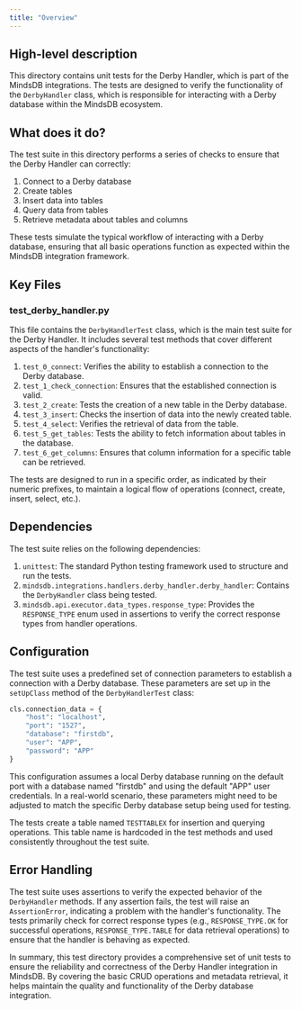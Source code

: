 ```yaml
---
title: "Overview"
---
```


## High-level description
This directory contains unit tests for the Derby Handler, which is part of the MindsDB integrations. The tests are designed to verify the functionality of the `DerbyHandler` class, which is responsible for interacting with a Derby database within the MindsDB ecosystem.

## What does it do?
The test suite in this directory performs a series of checks to ensure that the Derby Handler can correctly:
1. Connect to a Derby database
2. Create tables
3. Insert data into tables
4. Query data from tables
5. Retrieve metadata about tables and columns

These tests simulate the typical workflow of interacting with a Derby database, ensuring that all basic operations function as expected within the MindsDB integration framework.

## Key Files
### test_derby_handler.py
This file contains the `DerbyHandlerTest` class, which is the main test suite for the Derby Handler. It includes several test methods that cover different aspects of the handler's functionality:

1. `test_0_connect`: Verifies the ability to establish a connection to the Derby database.
2. `test_1_check_connection`: Ensures that the established connection is valid.
3. `test_2_create`: Tests the creation of a new table in the Derby database.
4. `test_3_insert`: Checks the insertion of data into the newly created table.
5. `test_4_select`: Verifies the retrieval of data from the table.
6. `test_5_get_tables`: Tests the ability to fetch information about tables in the database.
7. `test_6_get_columns`: Ensures that column information for a specific table can be retrieved.

The tests are designed to run in a specific order, as indicated by their numeric prefixes, to maintain a logical flow of operations (connect, create, insert, select, etc.).

## Dependencies
The test suite relies on the following dependencies:
1. `unittest`: The standard Python testing framework used to structure and run the tests.
2. `mindsdb.integrations.handlers.derby_handler.derby_handler`: Contains the `DerbyHandler` class being tested.
3. `mindsdb.api.executor.data_types.response_type`: Provides the `RESPONSE_TYPE` enum used in assertions to verify the correct response types from handler operations.

## Configuration
The test suite uses a predefined set of connection parameters to establish a connection with a Derby database. These parameters are set up in the `setUpClass` method of the `DerbyHandlerTest` class:

```python
cls.connection_data = {
    "host": "localhost",
    "port": "1527",
    "database": "firstdb",
    "user": "APP",
    "password": "APP"
}
```

This configuration assumes a local Derby database running on the default port with a database named "firstdb" and using the default "APP" user credentials. In a real-world scenario, these parameters might need to be adjusted to match the specific Derby database setup being used for testing.

The tests create a table named `TESTTABLEX` for insertion and querying operations. This table name is hardcoded in the test methods and used consistently throughout the test suite.

## Error Handling
The test suite uses assertions to verify the expected behavior of the `DerbyHandler` methods. If any assertion fails, the test will raise an `AssertionError`, indicating a problem with the handler's functionality. The tests primarily check for correct response types (e.g., `RESPONSE_TYPE.OK` for successful operations, `RESPONSE_TYPE.TABLE` for data retrieval operations) to ensure that the handler is behaving as expected.

In summary, this test directory provides a comprehensive set of unit tests to ensure the reliability and correctness of the Derby Handler integration in MindsDB. By covering the basic CRUD operations and metadata retrieval, it helps maintain the quality and functionality of the Derby database integration.